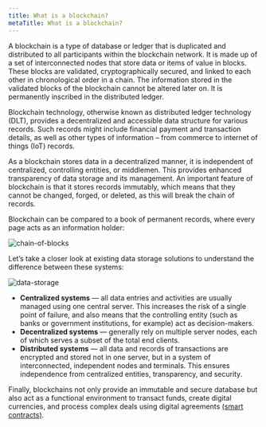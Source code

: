 ```yaml
---
title: What is a blockchain?
metaTitle: What is a blockchain?
---
```


A blockchain is a type of database or ledger that is duplicated and distributed
to all participants within the blockchain network. It is made up of a set of
interconnected nodes that store data or items of value in blocks. These blocks
are validated, cryptographically secured, and linked to each other in chronological order in
a chain. The information stored in the validated blocks of the blockchain cannot be altered later on. It is permanently inscribed in the distributed ledger.

Blockchain technology, otherwise known as distributed ledger technology (DLT),
provides a decentralized and accessible data structure for various records. Such
records might include financial payment and transaction details, as well as
other types of information – from commerce to internet of things (IoT) records.

As a blockchain stores data in a decentralized manner, it is independent of
centralized, controlling entities, or middlemen. This provides enhanced
transparency of data storage and its management. An important feature of
blockchain is that it stores records immutably, which means that they cannot be
changed, forged, or deleted, as this will break the chain of records.

Blockchain can be compared to a book of permanent records, where every page acts
as an information holder:

![chain-of-blocks](chain-of-blocks.png)

Let’s take a closer look at existing data storage solutions to understand the
difference between these systems:

![data-storage](data-storage.png)

+ **Centralized systems** — all data entries and activities are usually managed using one central server. This increases the risk of a single point of failure, and also means that the controlling entity (such as banks or government institutions, for example) act as decision-makers.
+ **Decentralized systems** — generally rely on multiple server nodes, each of which serves a subset of the total end clients.
+ **Distributed systems** — all data and records of transactions are encrypted and stored not in one server, but in a system of interconnected, independent nodes and terminals. This ensures independence from centralized entities, transparency, and security. 

Finally, blockchains not only provide an immutable and secure database but also act as a functional environment to transact funds, create digital currencies, and process complex deals using digital agreements [(smart contracts)](/new-to-cardano/what-is-a-smart-contract).
